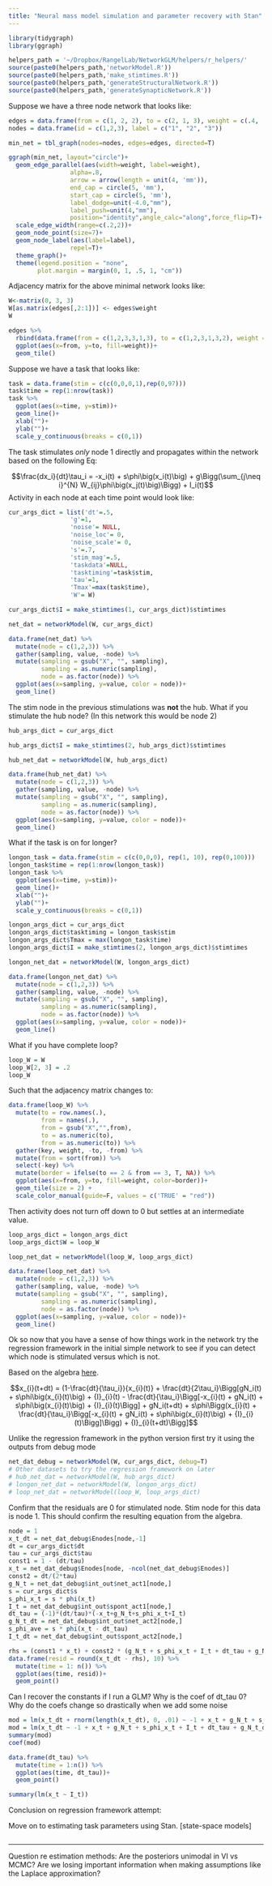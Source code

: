 ```yaml
---
title: "Neural mass model simulation and parameter recovery with Stan"
---
```


```r
library(tidygraph)
library(ggraph)
```

```r
helpers_path = '~/Dropbox/RangelLab/NetworkGLM/helpers/r_helpers/'
source(paste0(helpers_path,'networkModel.R'))
source(paste0(helpers_path,'make_stimtimes.R'))
source(paste0(helpers_path,'generateStructuralNetwork.R'))
source(paste0(helpers_path,'generateSynapticNetwork.R'))
```

Suppose we have a three node network that looks like:

```r
edges = data.frame(from = c(1, 2, 2), to = c(2, 1, 3), weight = c(.4, .2, .3))
nodes = data.frame(id = c(1,2,3), label = c("1", "2", "3"))
```

```r
min_net = tbl_graph(nodes=nodes, edges=edges, directed=T)
```

```r
ggraph(min_net, layout="circle")+
  geom_edge_parallel(aes(width=weight, label=weight), 
                 alpha=.8,
                 arrow = arrow(length = unit(4, 'mm')),
                 end_cap = circle(5, 'mm'),
                 start_cap = circle(5, 'mm'),
                 label_dodge=unit(-4.0,"mm"),
                 label_push=unit(4,"mm"),
                 position="identity",angle_calc="along",force_flip=T)+
  scale_edge_width(range=c(.2,2))+
  geom_node_point(size=7)+
  geom_node_label(aes(label=label), 
                 repel=T)+ 
  theme_graph()+
  theme(legend.position = "none",
        plot.margin = margin(0, 1, .5, 1, "cm"))
```

Adjacency matrix for the above minimal network looks like:

```r
W<-matrix(0, 3, 3)
W[as.matrix(edges[,2:1])] <- edges$weight
W
```

```r
edges %>%
  rbind(data.frame(from = c(1,2,3,3,1,3), to = c(1,2,3,1,3,2), weight = c(0,0,0,0,0,0))) %>%
  ggplot(aes(x=from, y=to, fill=weight))+
  geom_tile()
```

Suppose we have a task that looks like:

```r
task = data.frame(stim = c(c(0,0,0,1),rep(0,97)))
task$time = rep(1:nrow(task))
task %>%
  ggplot(aes(x=time, y=stim))+
  geom_line()+
  xlab("")+
  ylab("")+
  scale_y_continuous(breaks = c(0,1))
```

The task stimulates *only* node 1 directly and propagates within the network based on the following Eq:

$$\frac{dx_i}{dt}\tau_i = -x_i(t) + s\phi\big(x_i(t)\big) + g\Bigg(\sum_{j\neq i}^{N} W_{ij}\phi\big(x_j(t)\big)\Bigg) + I_i(t)$$
Activity in each node at each time point would look like:

```r
cur_args_dict = list('dt'=.5,  
                 'g'=1, 
                 'noise'= NULL,
                 'noise_loc'= 0, 
                 'noise_scale'= 0,
                 's'=.7,
                 'stim_mag'=.5,
                 'taskdata'=NULL,
                 'tasktiming'=task$stim,
                 'tau'=1, 
                 'Tmax'=max(task$time),
                 'W'= W)

cur_args_dict$I = make_stimtimes(1, cur_args_dict)$stimtimes

net_dat = networkModel(W, cur_args_dict)

data.frame(net_dat) %>%
  mutate(node = c(1,2,3)) %>%
  gather(sampling, value, -node) %>%
  mutate(sampling = gsub("X", "", sampling),
         sampling = as.numeric(sampling),
         node = as.factor(node)) %>%
  ggplot(aes(x=sampling, y=value, color = node))+
  geom_line()
```

The stim node in the previous stimulations was **not** the hub. What if you stimulate the hub node? (In this network this would be node 2)

```r
hub_args_dict = cur_args_dict

hub_args_dict$I = make_stimtimes(2, hub_args_dict)$stimtimes

hub_net_dat = networkModel(W, hub_args_dict)

data.frame(hub_net_dat) %>%
  mutate(node = c(1,2,3)) %>%
  gather(sampling, value, -node) %>%
  mutate(sampling = gsub("X", "", sampling),
         sampling = as.numeric(sampling),
         node = as.factor(node)) %>%
  ggplot(aes(x=sampling, y=value, color = node))+
  geom_line()
```
What if the task is on for longer?

```r
longon_task = data.frame(stim = c(c(0,0,0), rep(1, 10), rep(0,100)))
longon_task$time = rep(1:nrow(longon_task))
longon_task %>%
  ggplot(aes(x=time, y=stim))+
  geom_line()+
  xlab("")+
  ylab("")+
  scale_y_continuous(breaks = c(0,1))
```

```r
longon_args_dict = cur_args_dict
longon_args_dict$tasktiming = longon_task$stim
longon_args_dict$Tmax = max(longon_task$time)
longon_args_dict$I = make_stimtimes(2, longon_args_dict)$stimtimes

longon_net_dat = networkModel(W, longon_args_dict)

data.frame(longon_net_dat) %>%
  mutate(node = c(1,2,3)) %>%
  gather(sampling, value, -node) %>%
  mutate(sampling = gsub("X", "", sampling),
         sampling = as.numeric(sampling),
         node = as.factor(node)) %>%
  ggplot(aes(x=sampling, y=value, color = node))+
  geom_line()
```

What if you have complete loop?

```r
loop_W = W
loop_W[2, 3] = .2
loop_W
```

Such that the adjacency matrix changes to:

```r
data.frame(loop_W) %>%
  mutate(to = row.names(.),
         from = names(.),
         from = gsub("X","",from),
         to = as.numeric(to),
         from = as.numeric(to)) %>%
  gather(key, weight, -to, -from) %>%
  mutate(from = sort(from)) %>%
  select(-key) %>%
  mutate(border = ifelse(to == 2 & from == 3, T, NA)) %>%
  ggplot(aes(x=from, y=to, fill=weight, color=border))+
  geom_tile(size = 2) +
  scale_color_manual(guide=F, values = c('TRUE' = "red"))
```

Then activity does not turn off down to 0 but settles at an intermediate value.

```r
loop_args_dict = longon_args_dict
loop_args_dict$W = loop_W

loop_net_dat = networkModel(loop_W, loop_args_dict)

data.frame(loop_net_dat) %>%
  mutate(node = c(1,2,3)) %>%
  gather(sampling, value, -node) %>%
  mutate(sampling = gsub("X", "", sampling),
         sampling = as.numeric(sampling),
         node = as.factor(node)) %>%
  ggplot(aes(x=sampling, y=value, color = node))+
  geom_line()
```

Ok so now that you have a sense of how things work in the network try the regression framework in the initial simple network to see if you can detect which node is stimulated versus which is not.

Based on the algebra [here](https://github.com/zenkavi/NetworkGLM/blob/master/simulations/NB0_Inverting_Runge_Kutte.ipynb).

$$x_{i}(t+dt) = (1-\frac{dt}{\tau_i}){x_{i}(t)} + \frac{dt}{2\tau_i}\Bigg[gN_i(t) + s\phi\big(x_{i}(t)\big) + {I}_{i}(t) - \frac{dt}{\tau_i}\Bigg[-x_{i}(t) + gN_i(t) + s\phi\big(x_{i}(t)\big) + {I}_{i}(t)\Bigg] + gN_i(t+dt) + s\phi\Bigg(x_{i}(t) + \frac{dt}{\tau_i}\Bigg[-x_{i}(t) + gN_i(t) + s\phi\big(x_{i}(t)\big) + {I}_{i}(t)\Bigg]\Bigg) + {I}_{i}(t+dt)\Bigg]$$

Unlike the regression framework in the python version first try it using the outputs from debug mode

```r
net_dat_debug = networkModel(W, cur_args_dict, debug=T)
# Other datasets to try the regression framework on later
# hub_net_dat = networkModel(W, hub_args_dict)
# longon_net_dat = networkModel(W, longon_args_dict)
# loop_net_dat = networkModel(loop_W, loop_args_dict)
```

Confirm that the residuals are 0 for stimulated node. Stim node for this data is node 1. This should confirm the resulting equation from the algebra.

```r
node = 1
x_t_dt = net_dat_debug$Enodes[node,-1]
dt = cur_args_dict$dt
tau = cur_args_dict$tau
const1 = 1 - (dt/tau)
x_t = net_dat_debug$Enodes[node, -ncol(net_dat_debug$Enodes)]
const2 = dt/(2*tau)
g_N_t = net_dat_debug$int_out$net_act1[node,]
s = cur_args_dict$s
s_phi_x_t = s * phi(x_t)
I_t = net_dat_debug$int_out$spont_act1[node,]
dt_tau = (-1)*(dt/tau)*(-x_t+g_N_t+s_phi_x_t+I_t)
g_N_t_dt = net_dat_debug$int_out$net_act2[node,]
s_phi_ave = s * phi(x_t - dt_tau)
I_t_dt = net_dat_debug$int_out$spont_act2[node,]

rhs = (const1 * x_t) + const2 * (g_N_t + s_phi_x_t + I_t + dt_tau + g_N_t_dt + s_phi_ave + I_t_dt)
data.frame(resid = round(x_t_dt - rhs), 10) %>%
  mutate(time = 1: n()) %>%
  ggplot(aes(time, resid))+
  geom_point()
```

Can I recover the constants if I run a GLM?
Why is the coef of dt_tau 0?
Why do the coefs change so drastically when we add some noise

```r
mod = lm(x_t_dt + rnorm(length(x_t_dt), 0, .01) ~ -1 + x_t + g_N_t + s_phi_x_t + I_t + dt_tau + g_N_t_dt + s_phi_ave + I_t_dt)
mod = lm(x_t_dt ~ -1 + x_t + g_N_t + s_phi_x_t + I_t + dt_tau + g_N_t_dt + s_phi_ave + I_t_dt)
summary(mod)
coef(mod)
```

```r
data.frame(dt_tau) %>%
  mutate(time = 1:n()) %>%
  ggplot(aes(time, dt_tau))+
  geom_point()
```

```r
summary(lm(x_t ~ I_t))
```

Conclusion on regression framework attempt:

Move on to estimating task parameters using Stan. [state-space models]

```r

```

------

Question re estimation methods: Are the posteriors unimodal in VI vs MCMC? Are we losing important information when making assumptions like the Laplace approximation?
